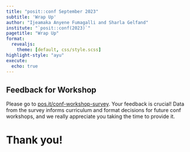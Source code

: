 ```yaml
---
title: "posit::conf September 2023"
subtitle: 'Wrap Up'
author: "Ijeamaka Anyene Fumagalli and Sharla Gelfand"
institute: "`posit::conf(2023)`"
pagetitle: "Wrap Up"
format:
  revealjs:
    theme: [default, css/style.scss]
highlight-style: "ayu"
execute:
  echo: true
---
```


## Feedback for Workshop

Please go to [pos.it/conf-workshop-survey](https://pos.it/conf-workshop-survey). Your feedback is crucial! Data from the survey informs curriculum and format decisions for future conf workshops, and we really appreciate you taking the time to provide it.

# Thank you!